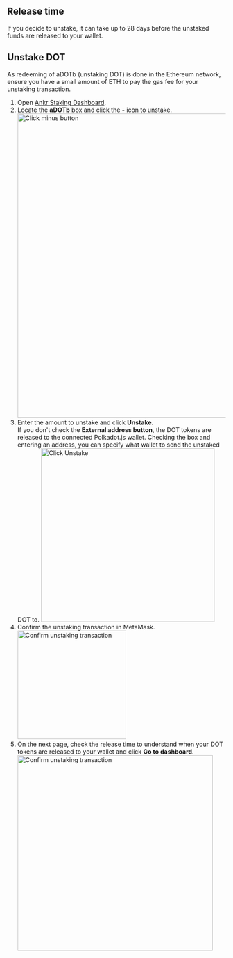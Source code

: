 
## Release time
If you decide to unstake, it can take up to 28 days before the unstaked funds are released to your wallet.

## Unstake DOT
<Callout type="info">
As redeeming of aDOTb (unstaking DOT) is done in the Ethereum network, ensure you have a small amount of ETH to pay the gas fee for your unstaking transaction.
</Callout>

1. Open [Ankr Staking Dashboard](https://www.ankr.com/staking/dashboard/).
2. Locate the **aDOTb** box and click the **-** icon to unstake.
   <img src="/docs/staking/liquid-staking/dot/click-minus-button.jpg" alt="Click minus button" class="responsive-pic" width="700" />
3. Enter the amount to unstake and click **Unstake**.<br/> If you don't check the **External address button**, the DOT tokens are released to the connected Polkadot.js wallet. Checking the box and entering an address, you can specify what wallet to send the unstaked DOT to.
   <img src="/docs/staking/liquid-staking/dot/enter-amount-click-unstake.jpg" alt="Click Unstake" class="responsive-pic" width="400" />
4. Confirm the unstaking transaction in MetaMask.
   <img src="/docs/staking/liquid-staking/dot/confirm-unstaking-transaction.jpg" alt="Confirm unstaking transaction" class="responsive-pic" width="250" />
5. On the next page, check the release time to understand when your DOT tokens are released to your wallet and click **Go to dashboard**.
   <img src="/docs/staking/liquid-staking/dot/unstake-in-progress.jpg" alt="Confirm unstaking transaction" class="responsive-pic" width="450" />

